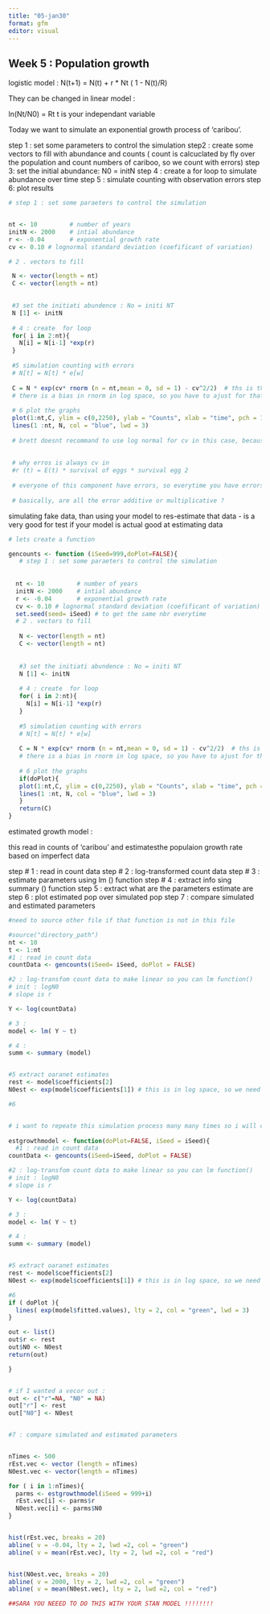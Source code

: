 ```yaml
---
title: "05-jan30"
format: gfm
editor: visual
---
```


## Week 5 : Population growth

logistic model : N(t+1) = N(t) + r * Nt ( 1 - N(t)/R)

They can be changed in linear model :

ln(Nt/N0) = Rt
t is your independant variable

Today we want to simulate an exponential growth process of 'caribou'. 

step 1 : set some parameters to control the simulation
step2 : create some vectors to fill with abundance and counts  ( count is calcuclated by fly over the population and count numbers of cariboo, so we count with errors)
step 3: set the initial abundance: N0 = initN
step 4 : create a for loop to simulate abundance over time 
step 5 : simulate counting with observation errors
step 6: plot results 

```r
# step 1 : set some paraeters to control the simulation


nt <- 10         # number of years 
initN <- 2000    # intial abundance
r <- -0.04       # exponential growth rate 
cv <- 0.10 # lognormal standard deviation (coefificant of variation)

# 2 . vectors to fill

 N <- vector(length = nt)
 C <- vector(length = nt)

 
 #3 set the initiati abundence : No = initi NT
 N [1] <- initN
 
 # 4 : create  for loop 
 for( i in 2:nt){
   N[i] = N[i-1] *exp(r)
 }
 
 #5 simulation counting with errors 
 # N[t] = N[t] * e[w]
 
 C = N * exp(cv* rnorm (n = nt,mean = 0, sd = 1) - cv^2/2)  # ths is the same than rlognormal
 # there is a bias in rnorm in log space, so you have to ajust for that 
 
 # 6 plot the graphs
 plot(1:nt,C, ylim = c(0,2250), ylab = "Counts", xlab = "time", pch = 19, col = "red")
 lines(1 :nt, N, col = "blue", lwd = 3)
 
 # brett doesnt recommand to use log normal for cv in this case, because it as not a continuous count, it is discrete count.  
 
 
 # why erros is always cv in 
 #r (t) = E(t) * survival of eggs * survival egg 2 
 
 # everyone of this component have errors, so everytime you have errors and multiple errors, it is a lognormal process. if it was added, then it would be normal process
 
 # basically, are all the error additive or multiplicative ? 
```


simulating fake data, than using your model to res-estimate that data - is a very good for test if your model is actual good at estimating data

```r
# lets create a function 

gencounts <- function (iSeed=999,doPlot=FALSE){
   # step 1 : set some paraeters to control the simulation
  
  
  nt <- 10         # number of years 
  initN <- 2000    # intial abundance
  r <- -0.04       # exponential growth rate 
  cv <- 0.10 # lognormal standard deviation (coefificant of variation)
  set.seed(seed= iSeed) # to get the same nbr everytime
  # 2 . vectors to fill
  
   N <- vector(length = nt)
   C <- vector(length = nt)
  
   
   #3 set the initiati abundence : No = initi NT
   N [1] <- initN
   
   # 4 : create  for loop 
   for( i in 2:nt){
     N[i] = N[i-1] *exp(r)
   }
   
   #5 simulation counting with errors 
   # N[t] = N[t] * e[w]
   
   C = N * exp(cv* rnorm (n = nt,mean = 0, sd = 1) - cv^2/2)  # ths is the same than rlognormal
   # there is a bias in rnorm in log space, so you have to ajust for that 
   
   # 6 plot the graphs
   if(doPlot){
   plot(1:nt,C, ylim = c(0,2250), ylab = "Counts", xlab = "time", pch = 19, col = "red")
   lines(1 :nt, N, col = "blue", lwd = 3) 
   }
   return(C)
}


```


estimated growth model : 

this read in counts of 'caribou' and estimatesthe populaion growth rate based on imperfect data


step # 1 : read in count data 
step # 2 : log-transformed count data 
step # 3 : estimate parameters using lm () function 
step # 4 : extract info sing summary () function 
step 5 : extract what are the parameters estimate are
step 6 : plot estimated pop over simulated pop 
step 7 : compare simulated and estimated parameters 

```r
#need to source other file if that function is not in this file

#source("directory_path")
nt <- 10
t <- 1:nt
#1 : read in count data
countData <- gencounts(iSeed= iSeed, doPlot = FALSE) 

#2 : log-transfom count data to make linear so you can lm function()
# init : logN0 
# slope is r 

Y <- log(countData)

# 3 : 
model <- lm( Y ~ t)

# 4 :
summ <- summary (model)


#5 extract oaranet estimates
rest <- model$coefficients[2]
N0est <- exp(model$coefficients[1]) # this is in log space, so we need to re-transform in not log space

#6 


# i want to repeate this simulation process many many times so i will create a simulation function 
  
estgrowthmodel <- function(doPlot=FALSE, iSeed = iSeed){
  #1 : read in count data
countData <- gencounts(iSeed=iSeed, doPlot = FALSE) 

#2 : log-transfom count data to make linear so you can lm function()
# init : logN0 
# slope is r 

Y <- log(countData)

# 3 : 
model <- lm( Y ~ t)

# 4 :
summ <- summary (model)


#5 extract oaranet estimates
rest <- model$coefficients[2]
N0est <- exp(model$coefficients[1]) # this is in log space, so we need to re-transform in not log space

#6
if ( doPlot ){
  lines( exp(model$fitted.values), lty = 2, col = "green", lwd = 3)
}

out <- list()
out$r <- rest
out$N0 <- N0est
return(out)

}


# if I wanted a vecor out : 
out <- c("r"=NA, "N0" = NA)
out["r"] <- rest
out["N0"] <- N0est


#7 : compare simulated and estimated parameters


nTimes <- 500
rEst.vec <- vector (length = nTimes)
N0est.vec <- vector(length = nTimes)

for ( i in 1:nTimes){
  parms <- estgrowthmodel(iSeed = 999+i)
  rEst.vec[i] <- parms$r
  N0est.vec[i] <- parms$N0
}


hist(rEst.vec, breaks = 20)
abline( v = -0.04, lty = 2, lwd =2, col = "green")
abline( v = mean(rEst.vec), lty = 2, lwd =2, col = "red")


hist(N0est.vec, breaks = 20)
abline( v = 2000, lty = 2, lwd =2, col = "green")
abline( v = mean(N0est.vec), lty = 2, lwd =2, col = "red")

##SARA YOU NEEED TO DO THIS WITH YOUR STAN MODEL !!!!!!!!

```

